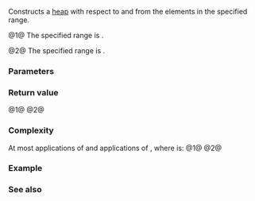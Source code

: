 {{cpp/ranges/title|make_heap}}
{{cpp/algorithm/ranges/navbar}}
{{dcl begin}}
{{dcl header|algorithm}}
{{dcl h|Call signature}}
{{dcl|num=1|since=c++20|1=
template&lt; std::random_access_iterator I, std::sentinel_for&lt;I&gt; S,
          class Comp = ranges::less, class Proj = std::identity &gt;
    requires std::sortable&lt;I, Comp, Proj&gt;
constexpr I make_heap( I first, S last, Comp comp = {}, Proj proj = {} );
}}
{{dcl|num=2|since=c++20|1=
template&lt; ranges::random_access_range R,
          class Comp = ranges::less, class Proj = std::identity &gt;
    requires std::sortable&lt;ranges::iterator_t&lt;R&gt;, Comp, Proj&gt;
constexpr ranges::borrowed_iterator_t&lt;R&gt;
    make_heap( R&amp;&amp; r, Comp comp = {}, Proj proj = {} );
}}
{{dcl end}}

Constructs a [[cpp/algorithm#Heap operations|heap]] with respect to {{c|comp}} and {{c|proj}} from the elements in the specified range.

@1@ The specified range is {{range|first|last}}.

@2@ The specified range is {{c|r}}.

{{cpp/ranges/niebloid}}

===Parameters===
{{par begin}}
{{par|first, last|the iterator and sentinel designating the range of elements to modify}}
{{par|r|the range of elements to modify}}
{{par|comp|comparator to apply to the projected elements}}
{{par|proj|projection to apply to the elements}}
{{par end}}

===Return value===
@1@ {{c|last}}
@2@ {{c|ranges::end(r)}}

===Complexity===
At most {{mathjax-or|\(\scriptsize 3\cdot N\)|3·N}} applications of {{c|comp}} and {{mathjax-or|\(\scriptsize 6\cdot N\)|6·N}} applications of {{c|proj}}, where {{mathjax-or|\(\scriptsize N \)|N}} is:
@1@ {{c|ranges::distance(first, last)}}
@2@ {{c|ranges::distance(r)}}

===Example===
{{example
|code=
#include &lt;algorithm&gt;
#include &lt;cmath&gt;
#include &lt;functional&gt;
#include &lt;iostream&gt;
#include &lt;vector&gt;

void out(const auto&amp; what, int n = 1)
{
    while (n-- &gt; 0)
        std::cout &lt;&lt; what;
}

void print(auto rem, const auto&amp; v)
{
    out(rem);
    for (auto e : v)
        out(e), out(' ');
    out('\n');
}

void draw_heap(const auto&amp; v)
{
    auto bails = [](int n, int w)
    {
        auto b = [](int w) { out("┌"), out("─", w), out("┴"), out("─", w), out("┐"); };
        if (!(n /= 2))
            return;
        for (out(' ', w); n-- &gt; 0;)
            b(w), out(' ', w + w + 1);
        out('\n');
    };
    
    auto data = [](int n, int w, auto&amp; first, auto last)
    {
        for (out(' ', w); n-- &gt; 0 &amp;&amp; first != last; ++first)
            out(*first), out(' ', w + w + 1);
        out('\n');
    };
    
    auto tier = [&amp;](int t, int m, auto&amp; first, auto last)
    {
        const int n{1 &lt;&lt; t};
        const int w{(1 &lt;&lt; (m - t - 1)) - 1};
        bails(n, w), data(n, w, first, last);
    };
    
    const int m{static_cast&lt;int&gt;(std::ceil(std::log2(1 + v.size())))};
    auto first{v.cbegin()};
    for (int i{}; i != m; ++i)
        tier(i, m, first, v.cend());
}

int main()
{
    std::vector h{1, 6, 1, 8, 0, 3, 3, 9, 8, 8, 7, 4, 9, 8, 9};
    print("source: ", h);
    
    std::ranges::make_heap(h);
    print("\n" "max-heap: ", h);
    draw_heap(h);
    
    std::ranges::make_heap(h, std::greater{});
    print("\n" "min-heap: ", h);
    draw_heap(h);
}
|output=&lt;nowiki/&gt;
source: 1 6 1 8 0 3 3 9 8 8 7 4 9 8 9

max-heap: 9 8 9 8 8 4 9 6 1 0 7 1 3 8 3
       9
   ┌───┴───┐
   8       9
 ┌─┴─┐   ┌─┴─┐
 8   8   4   9
┌┴┐ ┌┴┐ ┌┴┐ ┌┴┐
6 1 0 7 1 3 8 3

min-heap: 0 1 1 8 6 3 3 9 8 8 7 4 9 8 9
       0
   ┌───┴───┐
   1       1
 ┌─┴─┐   ┌─┴─┐
 8   6   3   3
┌┴┐ ┌┴┐ ┌┴┐ ┌┴┐
9 8 8 7 4 9 8 9
}}

===See also===
{{dsc begin}}
{{dsc inc|cpp/algorithm/ranges/dsc is_heap}}
{{dsc inc|cpp/algorithm/ranges/dsc is_heap_until}}
{{dsc inc|cpp/algorithm/ranges/dsc push_heap}}
{{dsc inc|cpp/algorithm/ranges/dsc pop_heap}}
{{dsc inc|cpp/algorithm/ranges/dsc sort_heap}}
{{dsc inc|cpp/algorithm/dsc make_heap}}
{{dsc end}}

{{langlinks|de|es|fr|it|ja|pt|ru|zh}}